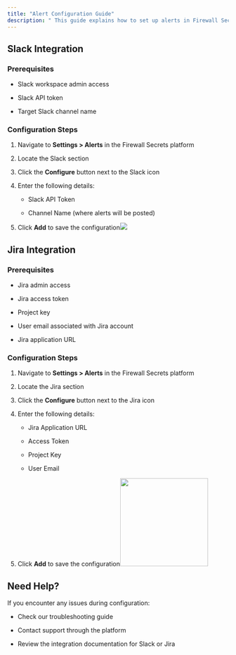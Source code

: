 ```yaml
---
title: "Alert Configuration Guide"
description: " This guide explains how to set up alerts in Firewall Secrets for both Slack and Jira integrations. These integrations enable you to receive real-time notifications about security incidents and updates directly in your preferred collaboration tools."
---
```


## Slack Integration

### Prerequisites

* Slack workspace admin access

* Slack API token

* Target Slack channel name

### Configuration Steps

1. Navigate to **Settings > Alerts** in the Firewall Secrets platform

2. Locate the Slack section

3. Click the **Configure** button next to the Slack icon

4. Enter the following details:

   * Slack API Token

   * Channel Name (where alerts will be posted)

5. Click **Add** to save the configuration![](/image.png)

## Jira Integration

### Prerequisites

* Jira admin access

* Jira access token

* Project key

* User email associated with Jira account

* Jira application URL

### Configuration Steps

1. Navigate to **Settings > Alerts** in the Firewall Secrets platform

2. Locate the Jira section

3. Click the **Configure** button next to the Jira icon

4. Enter the following details:

   * Jira Application URL

   * Access Token

   * Project Key

   * User Email

5. Click **Add** to save the configuration<img height="200" src="/jira.png" />

## Need Help?

If you encounter any issues during configuration:

* Check our troubleshooting guide

* Contact support through the platform

* Review the integration documentation for Slack or Jira